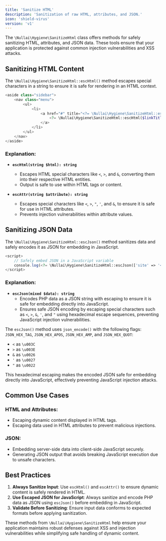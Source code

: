 ```yaml
---
title: 'Sanitize HTML'
description: 'Sanitization of raw HTML, attributes, and JSON.'
icon: 'shield-virus'
version: 'v1'
---
```


The `\Nullai\Hygiene\SanitizeHtml` class offers methods for safely sanitizing HTML, attributes, and JSON data. These tools ensure that your application is protected against common injection vulnerabilities and XSS attacks.

## Sanitizing HTML Content

The `\Nullai\Hygiene\SanitizeHtml::escHtml()` method escapes special characters in a string to ensure it is safe for rendering in an HTML context.

```php
<aside class="sidebar">
    <nav class="menu">
        <ul>
            <li>
                <a href="#" title="<?= \Nullai\Hygiene\SanitizeHtml::escAttr($linkTitle) ?>">
                    <?= \Nullai\Hygiene\SanitizeHtml::escHtml($linkTitle) ?>
                </a>
            </li>
        </ul>
    </nav>
</aside>
```

### Explanation:

- **`escHtml(string $html): string`**
  - Escapes HTML special characters like `<`, `>`, and `&`, converting them into their respective HTML entities.
  - Output is safe to use within HTML tags or content.

- **`escAttr(string $attribute): string`**
  - Escapes special characters like `<`, `>`, `"`, `'`, and `&`, to ensure it is safe for use in HTML attributes.
  - Prevents injection vulnerabilities within attribute values.

## Sanitizing JSON Data

The `\Nullai\Hygiene\SanitizeHtml::escJson()` method sanitizes data and safely encodes it as JSON for embedding in JavaScript.

```php
<script>
    // Safely embed JSON in a JavaScript variable
    console.log(<?= \Nullai\Hygiene\SanitizeHtml::escJson(['site' => '<My Site>']) ?>);
</script>
```

### Explanation:

- **`escJson(mixed $data): string`**
  - Encodes PHP data as a JSON string with escaping to ensure it is safe for embedding directly into JavaScript.
  - Ensures safe JSON encoding by escaping special characters such as `<`, `>`, `&`, `'`, and `"` using hexadecimal escape sequences, preventing JavaScript injection vulnerabilities.

The `escJson()` method uses `json_encode()` with the following flags: `JSON_HEX_TAG`, `JSON_HEX_APOS`, `JSON_HEX_AMP`, and `JSON_HEX_QUOT`:

- `<` as `\u003C`
- `>` as `\u003E`
- `&` as `\u0026`
- `'` as `\u0027`
- `"` as `\u0022`

This hexadecimal escaping makes the encoded JSON safe for embedding directly into JavaScript, effectively preventing JavaScript injection attacks.

## Common Use Cases

### HTML and Attributes:
- Escaping dynamic content displayed in HTML tags.
- Escaping data used in HTML attributes to prevent malicious injections.

### JSON:
- Embedding server-side data into client-side JavaScript securely.
- Generating JSON output that avoids breaking JavaScript execution due to unsafe characters.

## Best Practices

1. **Always Sanitize Input**: Use `escHtml()` and `escAttr()` to ensure dynamic content is safely rendered in HTML.
2. **Use Escaped JSON for JavaScript**: Always sanitize and encode PHP data as JSON using `escJson()` before embedding in JavaScript.
3. **Validate Before Sanitizing**: Ensure input data conforms to expected formats before applying sanitization.

These methods from `\Nullai\Hygiene\SanitizeHtml` help ensure your application maintains robust defenses against XSS and injection vulnerabilities while simplifying safe handling of dynamic content.
